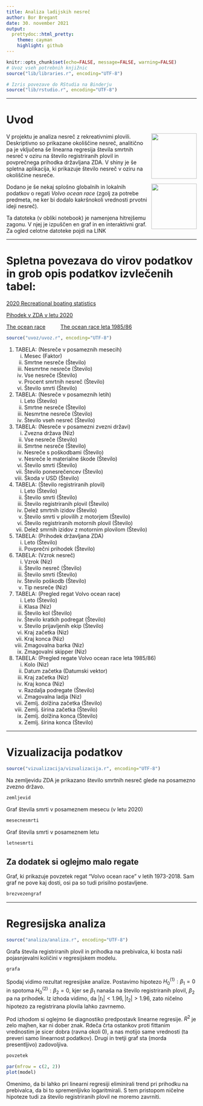 ```yaml
---
title: Analiza ladijskih nesreč
author: Bor Bregant
date: 30. november 2021
output:
  prettydoc::html_pretty:
    theme: cayman
    highlight: github
---
```


<!--  --- -->
<!--  title: "Analiza ladijskih nesreč" -->
<!--  author: "Bor Bregant" -->
<!--  date: 'date' -->
<!--  output: -->
<!--    html_document: default -->
<!--    pdf_document: -->
<!--      includes: -->
<!--        in_header: lib/styles.sty -->
<!--      latex_engine: xelatex -->
<!--    runtime: shiny -->
<!--  --- -->
<!--  Ta del mora biti v prvi vrstici da deluje -->

<!-- ======================================================================= -->

```r
knitr::opts_chunk$set(echo=FALSE, message=FALSE, warning=FALSE)
# Uvoz vseh potrebnih knjižnic
source("lib/libraries.r", encoding="UTF-8")
```

```r
# Izris povezave do RStudia na Binderju
source("lib/rstudio.r", encoding="UTF-8")
```
***
# Uvod

<p align="right">
  <img align="right" src="slike/nesreca1.jpg" height="120" >
</p>
<!--  Morda bi bilo bolje sirsa slika da gre tekst v visino? -->

V projektu je analiza nesreč z rekreativnimi plovili. Deskriptivno so prikazane okoliščine nesreč, analitično pa je vključena še linearna regresija števila smrtnih nesreč v oziru na število registriranih plovil in povprečnega prihodka državljana ZDA. V shiny je še spletna aplikacija, ki prikazuje število nesreč v oziru na okoliščine nesreče.

<p align="right">
  <img align="right" src="slike/volvorace.jpg" height="120" >
</p>

Dodano je še nekaj splošno globalnih in lokalnih podatkov o regati <i> Volvo ocean race </i> (zgolj za potrebe predmeta, ne ker bi dodalo kakršnokoli vrednosti prvotni ideji nesreč).

Ta datoteka (v obliki notebook) je namenjena hitrejšemu zagonu. V njej je izpuščen en graf in en interaktivni graf. Za ogled celotne datoteke pojdi na LINK

***
# Spletna povezava do virov podatkov in grob opis podatkov izvlečenih tabel:

[2020 Recreational boating statistics](<https://uscgboating.org/library/accident-statistics/Recreational-Boating-Statistics-2020.pdf>)

[Pihodek v ZDA v letu 2020](<https://fred.stlouisfed.org/series/A792RC0A052NBEA>)

[The ocean race](<https://en.wikipedia.org/wiki/The_Ocean_Race>)
&#8195;
&#8195;
[The ocean race leta 1985/86](<https://en.wikipedia.org/wiki/1985%E2%80%931986_Whitbread_Round_the_World_Race>)


```r
source("uvoz/uvoz.r", encoding="UTF-8")
```

1. TABELA: (Nesreče v posameznih mesecih)
<ol type="i">
  <li>Mesec                           (Faktor)	</li>
  <li>Smrtne nesreče                  (Število)	</li>
  <li>Nesmrtne nesreče                (Število)	</li>
  <li>Vse nesreče                     (Število)	</li>
  <li>Procent smrtnih nesreč          (Število)	</li>
  <li>Število smrti                   (Število)	</li>
</ol>

2. TABELA: (Nesreče v posameznih letih)
<ol type="i">
  <li>Leto                            (Število)	</li>
  <li>Smrtne nesreče                  (Število)	</li>
  <li>Nesmrtne nesreče                (Število)	</li>
  <li>Število vseh nesreč	      (Število)	</li>
</ol>

3. TABELA: (Nesreče v posamezni zvezni državi)
<ol type="i">
  <li>Zvezna država                   (Niz)	</li>
  <li>Vse nesreče                     (Število)	</li>
  <li>Smrtne nesreče                  (Število)	</li>
  <li>Nesreče s poškodbami	      (Število)	</li>
  <li>Nesreče le materialne škode     (Število)	</li>
  <li>Število smrti                   (Število)	</li>
  <li>Število ponesrečencev           (Število)	</li>
  <li>Škoda v USD                     (Število)	</li>
</ol>

4. TABELA: (Število registriranih plovil)
<ol type="i">
  <li>Leto        				(Število)	</li>
  <li>Število smrti   				(Število)	</li>
  <li>Število registriranih plovil    		(Število)	</li>
  <li>Delež smrtnih izidov    			(Število)	</li>
  <li>Število smrti v plovilih z motorjem   	(Število)	</li>
  <li>Število registriranih motornih plovil   	(Število)	</li>
  <li>Delež smrnih izidov z motornim plovilom   (Število)	</li>
</ol>

5. TABELA: (Prihodek državljana ZDA)
<ol type="i">
  <li>Leto    			(Število)	</li>
  <li>Povprečni prihodek    	(Število)	</li>
</ol>

6. TABELA: (Vzrok nesreč)
<ol type="i">
  <li>Vzrok   		(Niz)		</li>
  <li>Število nesreč    (Število)	</li>
  <li>Število smrti   	(Število)	</li>
  <li>Število poškodb   (Število)	</li>
  <li>Tip nesreče   	(Niz)		</li>
</ol>

7. TABELA: (Pregled regat Volvo ocean race)
<ol type="i">
  <li>Leto   			(Število)</li>
  <li>Klasa    			(Niz)</li>
  <li>Število kol   		(Število)</li>
  <li>Število kratkih podregat  (Število)</li>
  <li>Število prijavljenih ekip (Število)</li>
  <li>Kraj začetka   		(Niz)</li>
  <li>Kraj konca   		(Niz)</li>
  <li>Zmagovalna barka   	(Niz)</li>
  <li>Zmagovalni skipper   	(Niz)</li>
</ol>

8. TABELA: (Pregled regate Volvo ocean race leta 1985/86)
<ol type="i">
  <li>Kolo			(Niz)</li>
  <li>Datum začetka		(Datumski vektor)</li>
  <li>Kraj začetka   		(Niz)</li>
  <li>Kraj konca   		(Niz)</li>
  <li>Razdalja podregate	(Število)</li>
  <li>Zmagovalna ladja   	(Niz)</li>
  <li>Zemlj. dolžina začetka   	(Število)</li>
  <li>Zemlj. širina začetka   	(Število)</li>
  <li>Zemlj. dolžina konca   	(Število)</li>
  <li>Zemlj. širina konca   	(Število)</li>
</ol>

***
# Vizualizacija podatkov

```r
source("vizualizacija/vizualizacija.r", encoding="UTF-8")
```


Na zemljevidu ZDA je prikazano število smrtnih nesreč glede na posamezno zvezno državo.

```r
zemljevid
```

Graf števila smrti v posameznem mesecu (v letu 2020)

```r
mesecnesmrti
```

Graf števila smrti v posameznem letu

```r
letnesmrti
```

## Za dodatek si oglejmo malo regate

Graf, ki prikazuje povzetek regat "Volvo ocean race" v letih 1973-2018. Sam graf ne pove kaj dosti, osi pa so tudi prisilno postavljene.

```r
brezvezengraf
```

***
# Regresijska analiza

```r
source("analiza/analiza.r", encoding="UTF-8")
```

Grafa števila registriranih plovil in prihodka na prebivalca, ki bosta naši pojasnjevalni količini v regresijskem modelu.

```r
grafa
```

Spodaj vidimo rezultat regresijske analize. Postavimo hipotezo $H^{(1)}_0: \beta_1 =0$ in spotoma $H^{(2)}_0: \beta_2 = 0$, kjer se $\beta_1$ nanaša na število registriranih plovil, $\beta_2$ pa na prihodek. Iz izhoda vidimo, da $|t_1| < 1.96, |t_2| > 1.96$, zato ničelno hipotezo za registrirana plovila lahko zavrnemo.

Pod izhodom si oglejmo še diagnostiko predpostavk linearne regresije. $R^2$ je zelo majhen, kar ni dober znak. Rdeča črta ostankov proti fittanim vrednostim je sicer dobra (ravna okoli 0), a nas motijo same vrednosti (ta preveri samo linearnost podatkov). Drugi in tretji graf sta (morda presentljivo) zadovoljiva.

```r
povzetek
```

```r
par(mfrow = c(2, 2))
plot(model)
```

Omenimo, da bi lahko pri linearni regresiji eliminirali trend pri prihodku na prebivalca, da bi to spremenljivko logaritmirali. S tem pristopom ničelne hipoteze tudi za število registriranih plovil ne moremo zavrniti.
